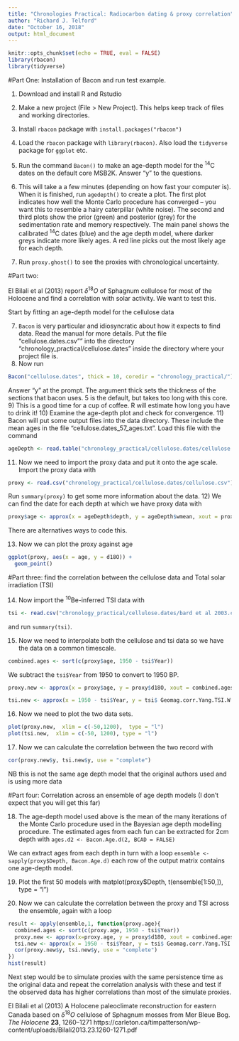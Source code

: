 ```yaml
---
title: "Chronologies Practical: Radiocarbon dating & proxy correlation"
author: "Richard J. Telford"
date: "October 16, 2018"
output: html_document
---
```


```r
knitr::opts_chunk$set(echo = TRUE, eval = FALSE)
library(rbacon)
library(tidyverse)
```

#Part One: Installation of Bacon and run test example.

1) Download and install R and Rstudio
2) Make a new project (File > New Project). This helps keep track of files and working directories.
3) Install `rbacon` package with `install.packages("rbacon")`
4) Load the `rbacon` package with `library(rbacon)`. Also load the `tidyverse` package for `ggplot` etc.
5) Run the command `Bacon()` to make an age-depth model for the ^14^C dates on the default core MSB2K. Answer "y" to the questions.
6) This will take a a few minutes (depending on how fast your computer is). When it is finished, run `agedepth()` to create a plot. 
The first plot indicates how well the Monte Carlo procedure has converged – you want this to resemble a hairy caterpillar (white noise). 
The second and third plots show the prior (green) and posterior (grey) for the sedimentation rate and memory respectively.
The main panel shows the calibrated ^14^C dates (blue) and the age depth model, where darker greys indicate more likely ages. A red line picks out the most likely age for each depth. 

7) Run `proxy.ghost()` to see the proxies with chronological uncertainty.


#Part two: 

El Bilali et al (2013) report $\delta^{18}O$ of Sphagnum cellulose for most of the Holocene and find a correlation with solar activity. We want to test this.

Start by fitting an age-depth model for the cellulose data

7) `Bacon` is very particular and idiosyncratic about how it expects to find data. Read the manual for more details. Put the file "cellulose.dates.csv"" into the directory "chronology_practical/cellulose.dates" inside the directory where your project file is.
8) Now run 
```r
Bacon("cellulose.dates", thick = 10, coredir = "chronology_practical/")
```
Answer "y" at the prompt. The argument thick sets the thickness of the sections that bacon uses. 5 is the default, but takes too long with this core.
9) This is a good time for a cup of coffee. R will estimate how long you have to drink it!
10) Examine the age-depth plot and check for convergence.
11) Bacon will put some output files into the data directory. These include the mean ages in the file "cellulose.dates_57_ages.txt". Load this file with the command 

```r
ageDepth <- read.table("chronology_practical/cellulose.dates/cellulose.dates_57_ages.txt", header = TRUE)
```

11) Now we need to import the proxy data and put it onto the age scale. Import the proxy data with 
```r
proxy <- read.csv("chronology_practical/cellulose.dates/cellulose.csv")
```
Run `summary(proxy)` to get some more information about the data.
12) We can find the date for each depth at which we have proxy data with 
```r
proxy$age <- approx(x = ageDepth$depth, y = ageDepth$wmean, xout = proxy$Depth)$y 
```

There are alternatives ways to code this.

13) Now we can plot the proxy against age 
```r
ggplot(proxy, aes(x = age, y = d18O)) +
  geom_point()
```


#Part three: find the correlation between the cellulose data and Total solar irradiation (TSI)

14) Now import the ^10^Be-inferred TSI data with 
```r
tsi <- read.csv("chronology_practical/cellulose.dates/bard et al 2003.csv") 
```
and run `summary(tsi)`.

15) Now we need to interpolate both the cellulose and tsi data so we have the data on a common timescale.
```r
combined.ages <- sort(c(proxy$age, 1950 - tsi$Year))
```
We subtract the `tsi$Year` from 1950 to convert to 1950 BP. 

```r
proxy.new <- approx(x = proxy$age, y = proxy$d18O, xout = combined.ages)

tsi.new <- approx(x = 1950 - tsi$Year, y = tsi$ Geomag.corr.Yang.TSI.W.m2, xout = combined.ages)
```

16) Now we need to plot the two data sets.

```r
plot(proxy.new,  xlim = c(-50,1200),  type = "l")
plot(tsi.new,  xlim = c(-50, 1200), type = "l")
```

17) Now we can calculate the correlation between the two record with 
```r
cor(proxy.new$y, tsi.new$y, use = "complete")
```
NB this is not the same age depth model that the original authors used and is using more data

#Part four: Correlation across an ensemble of age depth models (I don’t expect that you will get this far)

18) The age-depth model used above is the mean of the many iterations of the Monte Carlo procedure used in the Bayesian age depth modelling procedure. The estimated ages from each fun can be extracted for 2cm depth with `ages.d2 <- Bacon.Age.d(2, BCAD = FALSE)`

We can extract ages from each depth in turn with a loop
`ensemble <- sapply(proxy$Depth, Bacon.Age.d)` each row of the output matrix contains one age-depth model.

19) Plot the first 50 models with matplot(proxy$Depth, t(ensemble[1:50,]), type = "l")

20) Now we can calculate the correlation between the proxy and TSI across the ensemble, again with a loop
```r
result <- apply(ensemble,1, function(proxy.age){
  combined.ages <- sort(c(proxy.age, 1950 - tsi$Year)) 
  proxy.new <- approx(x=proxy.age, y = proxy$d18O, xout = combined.ages)
  tsi.new <- approx(x = 1950 - tsi$Year, y = tsi$ Geomag.corr.Yang.TSI.W.m2, xout = combined.ages)
  cor(proxy.new$y, tsi.new$y, use = "complete")
})
hist(result)
```

Next step would be to simulate proxies with the same persistence time as the original data and repeat the correlation analysis with these and test if the observed data has higher correlations than most of the simulate proxies.



El Bilali et al (2013) A Holocene paleoclimate reconstruction for eastern Canada based on $\delta^{18}O$ cellulose of Sphagnum mosses from Mer Bleue Bog. _The Holocene_ **23**, 1260–1271 https://carleton.ca/timpatterson/wp-content/uploads/Bilali2013.23.1260-1271.pdf
